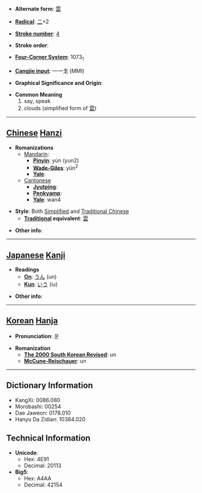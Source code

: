* '''Alternate form''': [[雲]]

* '''[[Wiktionary:Chinese radical index| Radical]]''': [[Wiktionary:Chinese radical index 二|二]]+2

* '''[[Wiktionary:Chinese total strokes index|Stroke number]]''': [[Wiktionary:Chinese total strokes index 4|4]]

* '''Stroke order''': 

* '''[[Wiktionary:Chinese four corner index|Four-Corner System]]''': 1073<sub>1</sub>

* '''[[Wiktionary:Chinese Cangjie index|Cangjie input]]''': 一一戈 (MMI)

* '''Graphical Significance and Origin''': 

* '''Common Meaning'''
*#say, speak
*#clouds (simplified form of [[雲]])

----

== [[Chinese]] [[Hanzi]] ==

* '''Romanizations'''
** [[Mandarin]]:
*** '''[[Pinyin]]''': yún (yun2)
*** '''[[Wade-Giles]]''': yün<sup>2</sup>
*** '''[[Yale]]''': 
**[[Cantonese]]
***'''[[Jyutping]]''':
***'''[[Penkyamp]]''': 
***'''[[Yale]]''': wan4

* '''Style''': Both [[Simplified Chinese|Simplified]] and [[Traditional Chinese]]
** '''[[Traditional Chinese|Traditional]] equivalent''': [[雲]]

* '''Other info''': 

----

== [[Japanese]] [[Kanji]] ==

* '''Readings'''
** '''[[On]]''': [[うん]] (un)
** '''[[Kun]]''': [[いう]] (iu)

* '''Other info''':  

----

== [[Korean]] [[Hanja]] ==

* '''Pronunciation''': 운

* '''Romanization'''
** '''[[The 2000 South Korean Revised Romanization|The 2000 South Korean Revised]]''': un
** '''[[McCune-Reischauer]]''': un

----

== Dictionary Information ==

* KangXi: 0086.080
* Morobashi: 00254
* Dae Jaweon: 0178.010
* Hanyu Da Zidian: 10384.020

== Technical Information ==

* '''Unicode''':
** Hex: 4E91
** Decimal: 20113
* '''Big5''':
** Hex: A4AA
** Decimal: 42154